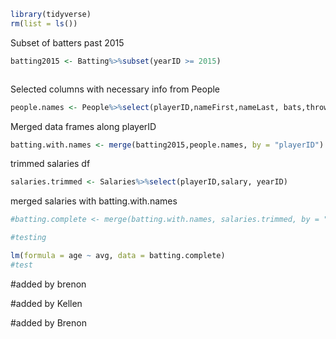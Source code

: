 ```r
library(tidyverse)
rm(list = ls())
```


Subset of batters past 2015

```r
batting2015 <- Batting%>%subset(yearID >= 2015)
```

```r

```
Selected columns with necessary info from People
```r
people.names <- People%>%select(playerID,nameFirst,nameLast, bats,throws)
```

Merged data frames along playerID
```r
batting.with.names <- merge(batting2015,people.names, by = "playerID")
```

trimmed salaries df
```r
salaries.trimmed <- Salaries%>%select(playerID,salary, yearID)

```

merged salaries with batting.with.names
```r
#batting.complete <- merge(batting.with.names, salaries.trimmed, by = "playerID")
```

```r
#testing
```

```r
lm(formula = age ~ avg, data = batting.complete)
#test
```

#added by brenon

#added by Kellen

#added by Brenon

